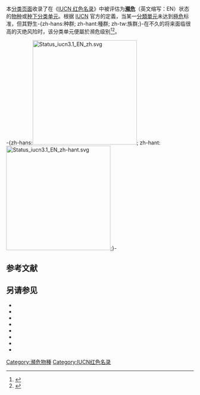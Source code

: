 {{Commons category|IUCN Endangered species|IUCN 紅色名錄瀕危物種}}
{{Wikispecies|Category:IUCN Endangered species|IUCN 紅色名錄瀕危物種}}

本[[Wikipedia:頁面分類|分类页面]]收录了在《[[國際自然保護聯盟瀕危物種紅色名錄|IUCN 红色名录]]》中被评估为'''[[瀕危|瀕危]]'''（英文缩写：EN）状态的[[物种|物种]]或[[种下分类单元|种下分类单元]]。根据 [[IUCN|IUCN]] 官方的定義，当某一[[分類單元|分類單元]]未达到[[極危|極危]]标准，但其野生-{zh-hans:种群; zh-hant:種群; zh-tw:族群;}-在不久的将来面临很高的灭绝风险时，该分类单元便屬於濒危级别<ref>{{cite book |author=IUCN |year=2012 |chapter=IV. THE CATEGORIES |title=''IUCN Red List Categories and Criteria: Version 3.1'' |edition=(2nd ed.) |publisher=IUCN |place=
[[格朗|Gland]], [[Switzerland|Switzerland]] and [[劍橋|Cambridge]], [[UK|UK]] |page=14 |isbn=978-2-8317-1435-6 |url=https://portals.iucn.org/library/sites/library/files/documents/RL-2001-001-2nd.pdf |archive-url=https://web.archive.org/web/20220319075845/https://portals.iucn.org/library/sites/library/files/documents/RL-2001-001-2nd.pdf |archive-date=2022-03-19 |url-status=live}}{{en}}</ref><ref>{{cite book |author=IUCN 物种生存委员会 |author-link=IUCN物种存续委员会 |others=中国环境与发展国际合作委员会生物多样性工作组, 中华人民共和国濒危物种进出口管理办公室, 中华人民共和国濒危物种科学委员会, 译制 |year=2002 |chapter=IV. 物种濒危等级 |title=IUCN 物种红色名录濒危等级和标准3.1版 |page=18 |url=https://portals.iucn.org/library/sites/library/files/documents/RL-2001-001-Zh.pdf |archive-url=https://web.archive.org/web/20220312023046/https://portals.iucn.org/library/sites/library/files/documents/RL-2001-001-Zh.pdf |archive-date=2022-03-12 |url-status=live}}{{zh-cn}}</ref>。

-{zh-hans:[[File:Status_iucn3.1_EN_zh.svg|280px]]; zh-hant:[[File:Status_iucn3.1_EN_zh-hant.svg|280px]];}-

==参考文献==
{{Reflist}}

==另请参见==
{{Portal|生物学|環境|生态}}
{{Div col}}
* {{Clc2|IUCN紅色名錄絕滅物種}}
* {{Clc2|IUCN紅色名錄野外絕滅物種}}
* {{Clc2|IUCN紅色名錄極危物種}}
* {{Clc2|IUCN红色名录易危物种}}
* {{Clc2|IUCN红色名录依赖保育物种}}
* {{Clc2|IUCN紅色名錄近危物種}}
* {{Clc2|IUCN红色名录无危物种}}
* {{Clc2|IUCN红色名录数据缺乏物种}}
{{Div col end}}

{{CatAutoTOC}}

[[Category:瀕危物種|Category:瀕危物種]]
[[Category:IUCN红色名录|Category:IUCN红色名录]]